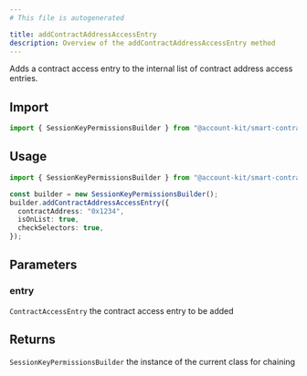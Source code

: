 ```yaml
---
# This file is autogenerated

title: addContractAddressAccessEntry
description: Overview of the addContractAddressAccessEntry method
---
```


Adds a contract access entry to the internal list of contract address access entries.

## Import

```ts
import { SessionKeyPermissionsBuilder } from "@account-kit/smart-contracts";
```

## Usage

```ts
import { SessionKeyPermissionsBuilder } from "@account-kit/smart-contracts";

const builder = new SessionKeyPermissionsBuilder();
builder.addContractAddressAccessEntry({
  contractAddress: "0x1234",
  isOnList: true,
  checkSelectors: true,
});
```

## Parameters

### entry

`ContractAccessEntry`
the contract access entry to be added

## Returns

`SessionKeyPermissionsBuilder`
the instance of the current class for chaining

